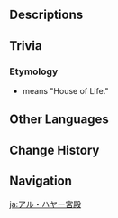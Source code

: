 {{Location Infobox
|image        = Bayt Al-Hayah.png
|type         = Point of Interest
|map_level    = Mt Damavand Ruins: Lower Level
|subarea      = Mt. Damavand
|area         = Desert of Hadramaveth
|subregion    = Great Red Sand
|region       = Sumeru
}}
{{Location Intro|description=<p>These are the caverns beneath [[Wounded Shin Valley]] that lead into [[Deshret's Glass Goblet]]. It is unlocked during {{Quest|Dune-Entombed Fecundity: Part III}}.</p>}}

==Descriptions==
{{Description/Viewpoint|The Court of Withered Life}}

==Trivia==
===Etymology===
* {{Lang|''Bayt Al-Hayah''|ar=بيت الحياة}} means "House of Life."

==Other Languages==
{{Other Languages
|en      = Bayt Al-Hayah
|zhs     = 生命之殿
|zhs_rm  = Shēngmìng zhī Diàn
|zht     = 生命之殿
|zht_rm  = Shēngmìng zhī Diàn
|zh_tl   = Temple of Life
|ja      = アル・ハヤー宮殿
|ja_rm   = Aru Hayaa Kyuuden
|ja_tl   = Al-Hayah Palace
|ko      = 생명의 전당
|ko_rm   = Saengmyeong-ui Jeondang
|ko_tl   = Temple of Life
|es      = Templo Al-Hayah
|es_tl   = Al-Hayah Temple
|fr      = Bayt Al-Hayah
|ru      = Байт аль-Хайя
|th      = Bayt Al-Hayah
|vi      = Bayt Al-Hayah
|de      = Bayt Al-Hayah
|id      = Bayt Al-Hayah
|pt      = Bayt Al-Hayah
|tr      = Bayt Al-Hayah
|it      = Bayt Al-Hayah
}}

==Change History==
{{Change History|3.4}}

==Navigation==
{{PoI Navbox|Sumeru}}

[[ja:アル・ハヤー宮殿]]